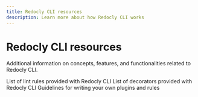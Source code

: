 ```yaml
---
title: Redocly CLI resources
description: Learn more about how Redocly CLI works
---
```



# Redocly CLI resources

Additional information on concepts, features, and functionalities related to Redocly CLI.

<div>

  <Flex justifyContent="space-between" flexWrap="wrap">
    <WideTile to="../rules.md" header="API styleguide rules">
      List of lint rules provided with Redocly CLI
    </WideTile>
    <WideTile to="../decorators.md" header="API decorators">
      List of decorators provided with Redocly CLI
    </WideTile>
    <WideTile to="./custom-plugins.md" header="Custom plugins and rules">
      Guidelines for writing your own plugins and rules
    </WideTile>
  </Flex>
</div>
